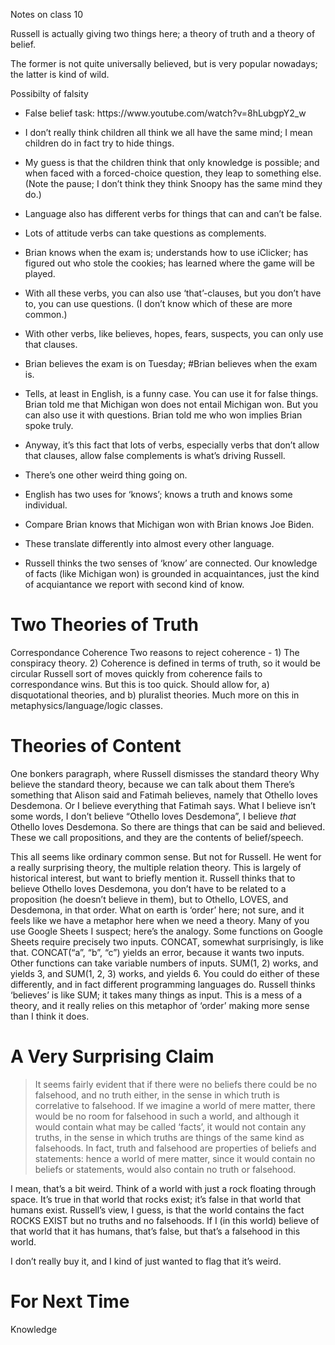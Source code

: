 Notes on class 10

Russell is actually giving two things here; a theory of truth and a theory of belief.

The former is not quite universally believed, but is very popular nowadays; the latter is kind of wild.

Possibilty of falsity

- False belief task: https://www.youtube.com/watch?v=8hLubgpY2_w
- I don't really think children all think we all have the same mind; I mean children do in fact try to hide things.
- My guess is that the children think that only knowledge is possible; and when faced with a forced-choice question, they leap to something else. (Note the pause; I don't think they think Snoopy has the same mind they do.)

- Language also has different verbs for things that can and can't be false.
- Lots of attitude verbs can take questions as complements.
- Brian knows when the exam is; understands how to use iClicker; has figured out who stole the cookies; has learned where the game will be played.
- With all these verbs, you can also use 'that'-clauses, but you don't have to, you can use questions. (I don't know which of these are more common.)
- With other verbs, like believes, hopes, fears, suspects, you can only use that clauses.
- Brian believes the exam is on Tuesday; #Brian believes when the exam is.
- Tells, at least in English, is a funny case. You can use it for false things. Brian told me that Michigan won does not entail Michigan won. But you can also use it with questions. Brian told me who won implies Brian spoke truly.
- Anyway, it's this fact that lots of verbs, especially verbs that don't allow that clauses, allow false complements is what's driving Russell.

- There's one other weird thing going on.
- English has two uses for 'knows'; knows a truth and knows some individual.
- Compare Brian knows that Michigan won with Brian knows Joe Biden.
- These translate differently into almost every other language.
- Russell thinks the two senses of 'know' are connected. Our knowledge of facts (like Michigan won) is grounded in acquaintances, just the kind of acquiantance we report with second kind of know.

# Two Theories of Truth

Correspondance
Coherence
Two reasons to reject coherence - 1) The conspiracy theory. 2) Coherence is defined in terms of truth, so it would be circular
Russell sort of moves quickly from coherence fails to correspondance wins. But this is too quick. Should allow for, a) disquotational theories, and b) pluralist theories.
Much more on this in metaphysics/language/logic classes.

# Theories of Content

One bonkers paragraph, where Russell dismisses the standard theory
Why believe the standard theory, because we can talk about them
There's something that Alison said and Fatimah believes, namely that Othello loves Desdemona.
Or I believe everything that Fatimah says. What I believe isn't some words, I don't believe "Othello loves Desdemona", I believe *that* Othello loves Desdemona. So there are things that can be said and believed. These we call propositions, and they are the contents of belief/speech.

This all seems like ordinary common sense. But not for Russell.
He went for a really surprising theory, the multiple relation theory.
This is largely of historical interest, but want to briefly mention it.
Russell thinks that to believe Othello loves Desdemona, you don't have to be related to a proposition (he doesn't believe in them), but to Othello, LOVES, and Desdemona, in that order.
What on earth is 'order' here; not sure, and it feels like we have a metaphor here when we need a theory.
Many of you use Google Sheets I suspect; here's the analogy.
Some functions on Google Sheets require precisely two inputs. CONCAT, somewhat surprisingly, is like that. CONCAT("a", "b", "c") yields an error, because it wants two inputs.
Other functions can take variable numbers of inputs. SUM(1, 2) works, and yields 3, and SUM(1, 2, 3) works, and yields 6.
You could do either of these differently, and in fact different programming languages do.
Russell thinks 'believes' is like SUM; it takes many things as input.
This is a mess of a theory, and it really relies on this metaphor of 'order' making more sense than I think it does.

# A Very Surprising Claim

> It seems fairly evident that if there were no beliefs there could be no falsehood, and no truth either, in the sense in which truth is correlative to falsehood. If we imagine a world of mere matter, there would be no room for falsehood in such a world, and although it would contain what may be called ‘facts’, it would not contain any truths, in the sense in which truths are things of the same kind as falsehoods. In fact, truth and falsehood are properties of beliefs and statements: hence a world of mere matter, since it would contain no beliefs or statements, would also contain no truth or falsehood.

I mean, that's a bit weird. Think of a world with just a rock floating through space. It's true in that world that rocks exist; it's false in that world that humans exist. Russell's view, I guess, is that the world contains the fact ROCKS EXIST but no truths and no falsehoods. If I (in this world) believe of that world that it has humans, that's false, but that's a falsehood in this world.

I don't really buy it, and I kind of just wanted to flag that it's weird.

# For Next Time

Knowledge